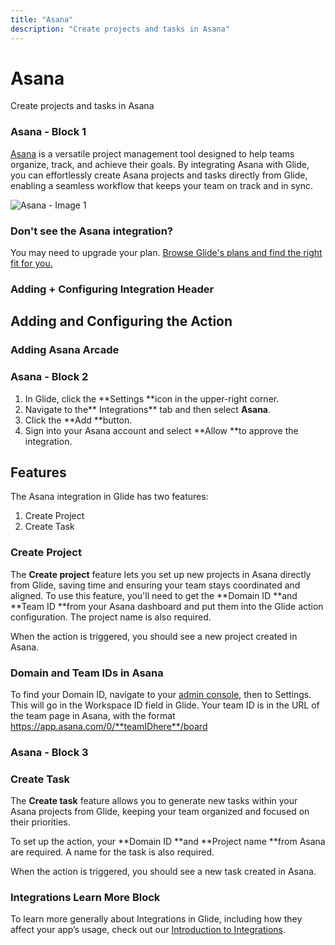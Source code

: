 ```yaml
---
title: "Asana"
description: "Create projects and tasks in Asana"
---
```


# Asana

Create projects and tasks in Asana

### Asana - Block 1

[Asana](https://asana.com/) is a versatile project management tool designed to help teams organize, track, and achieve their goals. By integrating Asana with Glide, you can effortlessly create Asana projects and tasks directly from Glide, enabling a seamless workflow that keeps your team on track and in sync.



![Asana - Image 1](https://images.ctfassets.net/yreygbm72t08/33yexkGnnLQMg8PC1oXhxR/051fcea9892267c96f36e3d5cfe1553a/image.png)





### Don't see the Asana integration?

You may need to upgrade your plan. [Browse Glide's plans and find the right fit for you.](https://www.glideapps.com/pricing)

### Adding + Configuring Integration Header

## Adding and Configuring the Action



### Adding Asana Arcade

### Asana - Block 2

1. In Glide, click the **Settings **icon in the upper-right corner.
2. Navigate to the** Integrations** tab and then select **Asana**.
3. Click the **Add **button.
4. Sign into your Asana account and select **Allow **to approve the integration.

## Features

The Asana integration in Glide has two features:

1. Create Project
2. Create Task

### Create Project

The **Create project** feature lets you set up new projects in Asana directly from Glide, saving time and ensuring your team stays coordinated and aligned. To use this feature, you'll need to get the **Domain ID **and **Team ID **from your Asana dashboard and put them into the Glide action configuration. The project name is also required.

When the action is triggered, you should see a new project created in Asana.

### Domain and Team IDs in Asana

To find your Domain ID, navigate to your [admin console](https://app.asana.com/admin), then to Settings. This will go in the Workspace ID field in Glide. Your team ID is in the URL of the team page in Asana, with the format https://app.asana.com/0/**teamIDhere**/board

### Asana - Block 3

### Create Task

The **Create task** feature allows you to generate new tasks within your Asana projects from Glide, keeping your team organized and focused on their priorities.

To set up the action, your **Domain ID **and **Project name **from Asana are required. A name for the task is also required.

When the action is triggered, you should see a new task created in Asana.

### Integrations Learn More Block

To learn more generally about Integrations in Glide, including how they affect your app’s usage, check out our [Introduction to Integrations](/automation/integrations).

